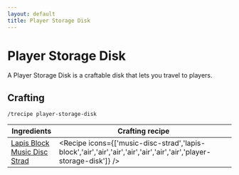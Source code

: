 ```yaml
---
layout: default
title: Player Storage Disk
---
```



Player Storage Disk
===================

A Player Storage Disk is a craftable disk that lets you travel to players.

## Crafting

`/trecipe player-storage-disk`

| Ingredients | Crafting recipe |
| ----------- | --------------- |
| [Lapis Block](https://minecraft.wiki/w/Lapis_Block)<br/>[Music Disc Strad](https://minecraft.wiki/w/Music_Disc_Strad) | <Recipe icons={['music-disc-strad','lapis-block','air','air','air','air','air','air','air','player-storage-disk']} /> |
